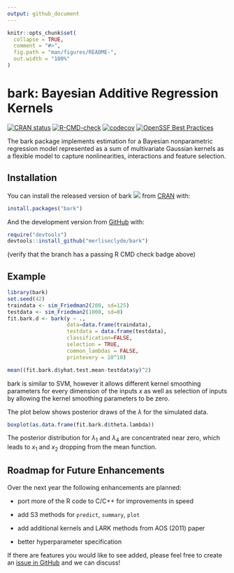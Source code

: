 ```yaml
---
output: github_document
---
```


<!-- README.md is generated from README.Rmd. Please edit that file -->

```r
knitr::opts_chunk$set(
  collapse = TRUE,
  comment = "#>",
  fig.path = "man/figures/README-",
  out.width = "100%"
)
```

# bark: Bayesian Additive Regression Kernels

<!-- badges: start -->
[![CRAN status](https://www.r-pkg.org/badges/version/bark)](https://CRAN.R-project.org/package=bark)
[![R-CMD-check](https://github.com/merliseclyde/bark/workflows/R-CMD-check/badge.svg)](https://github.com/merliseclyde/bark/actions)
[![codecov](https://codecov.io/gh/merliseclyde/bark/graph/badge.svg?token=iPCcWEu34R)](https://app.codecov.io/gh/merliseclyde/bark)
[![OpenSSF Best Practices](https://bestpractices.coreinfrastructure.org/projects/7096/badge)](https://bestpractices.coreinfrastructure.org/projects/7096)

<!-- badges: end -->

The bark package implements estimation for a Bayesian nonparametric regression model represented as a sum of multivariate Gaussian kernels as a flexible model to capture nonlinearities, interactions and feature selection.

## Installation

You can install the released version of bark [![](https://www.r-pkg.org/badges/version/bark)](https://cran.r-project.org/package=bark) from [CRAN](https://CRAN.R-project.org) with:

```r
install.packages("bark")
```

And the development version from [GitHub](https://github.com/merliseclyde/bark) with:

```r
require("devtools")
devtools::install_github("merliseclyde/bark")
```
(verify that the branch has a passing  R CMD check badge above)

## Example



```r
library(bark)
set.seed(42)
traindata <- sim_Friedman2(200, sd=125)
testdata <- sim_Friedman2(1000, sd=0)
fit.bark.d <- bark(y ~ .,  
                   data=data.frame(traindata), 
                   testdata = data.frame(testdata),
                   classification=FALSE, 
                   selection = TRUE,
                   common_lambdas = FALSE,
                   printevery = 10^10)

mean((fit.bark.d$yhat.test.mean-testdata$y)^2)
```

bark is similar to SVM, however it allows different kernel smoothing parameters for every dimension of the inputs  $x$ as well as selection of inputs by allowing the kernel
smoothing parameters to be zero.

The plot below shows posterior draws of the $\lambda$ for the simulated data.

```r
boxplot(as.data.frame(fit.bark.d$theta.lambda))
```

The posterior distribution for $\lambda_1$ and $\lambda_4$ are concentrated near zero, which leads to $x_1$ and $x_2$ dropping from the mean function.

## Roadmap for Future Enhancements

Over the next year the following enhancements are planned:

* port more of the R code to C/C++ for improvements in speed

* add S3 methods for `predict`, `summary`, `plot` 

* add additional kernels and LARK methods from AOS (2011) paper

* better hyperparameter specification

If there are features you would like to see added, please feel free to create an
[issue in GitHub](https://github.com/merliseclyde/bark/issues)  and we can
discuss!
